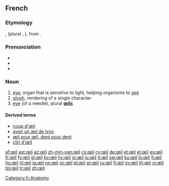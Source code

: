 ==French==

===Etymology===
{{etyl|fro|fr}} {{term|oil|lang=fro}}, {{term|uel}} (plural {{term|olz}}, {{term|ialz}}), from {{etyl|la|fr}} {{term|oculus}}.

===Pronunciation===
* {{audio|Fr-œil.ogg|audio}}
* {{IPA|/œj/|lang=fr}}
* {{audio|Fr-Oeil-fr-Paris.ogg|Audio (FR)}}

===Noun===
{{fr-noun|pl=yeux|m}}

# [[eye]], organ that is sensitive to light, helping organisms to [[see]]
# [[glyph]], rendering of a single character
# [[eye]] (of a needle), plural '''[[œils]]'''

====Derived terms====
* [[coup d'œil]]
* [[avoir un œil de lynx]]
* [[œil pour œil, dent pour dent]]
* [[clin|clin d'œil]]

[[Category:fr:Anatomy]]

[[af:œil]]
[[ast:œil]]
[[az:œil]]
[[zh-min-nan:œil]]
[[cs:œil]]
[[cy:œil]]
[[de:œil]]
[[et:œil]]
[[el:œil]]
[[es:œil]]
[[fr:œil]]
[[fy:œil]]
[[gl:œil]]
[[ko:œil]]
[[hy:œil]]
[[io:œil]]
[[iu:œil]]
[[it:œil]]
[[sw:œil]]
[[ku:œil]]
[[lo:œil]]
[[lt:œil]]
[[hu:œil]]
[[nl:œil]]
[[ja:œil]]
[[no:œil]]
[[oc:œil]]
[[pl:œil]]
[[pt:œil]]
[[ru:œil]]
[[fi:œil]]
[[sv:œil]]
[[th:œil]]
[[vi:œil]]
[[tpi:œil]]
[[tr:œil]]
[[zh:œil]]